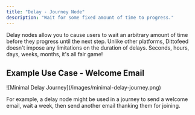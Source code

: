 ```yaml
---
title: "Delay - Journey Node"
description: "Wait for some fixed amount of time to progress."
---
```


Delay nodes allow you to cause users to wait an arbitrary amount of time before they progress until the next step. Unlike other platforms, Dittofeed doesn't impose any limitations on the duration of delays. Seconds, hours, days, weeks, months, it's all fair game!

## Example Use Case - Welcome Email

<Frame>
![Minimal Delay Journey](/images/minimal-delay-journey.png)
</Frame>

For example, a delay node might be used in a journey to send a welcome email, wait a week, then send another email thanking them for joining.
